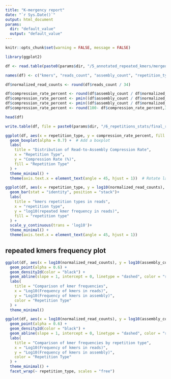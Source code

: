 ```yaml
---
title: "K-mergency report"
date: "`r Sys.Date()`"
output: html_document
params:
  dir: "default_value"
  output: "default_value"
---
```


```r
knitr::opts_chunk$set(warning = FALSE, message = FALSE)
```



```R
library(ggplot2)

df <- read.table(paste0(params$dir, "/5_annotated_repeated_kmers/merged_dump_annotated_", params$output, ".txt"), sep = "\t", header = FALSE)

names(df) <- c("kmers", "reads_count", "assembly_count", "repetition_type")

df$normalized_read_counts <- round(df$reads_count / 34)

df$compression_rate_percent <- round(df$assembly_count / df$normalized_read_counts) * 100
df$compression_rate_percent <- pmin((df$assembly_count / df$normalized_read_counts) * 100, 100)
df$compression_rate_percent <- pmin((df$assembly_count / df$normalized_read_counts) * 100, 100)
df$compression_rate_percent <- round(100- df$compression_rate_percent,3)

head(df)

write.table(df, file = paste0(params$dir, "/6_repetitions_stats/final_repetition_type_table_", params$output, ".txt"), sep = "\t", row.names = FALSE, quote = FALSE)


```

```R
ggplot(df, aes(x = repetition_type, y = compression_rate_percent, fill = repetition_type)) +
  geom_boxplot(alpha = 0.7) +  # Add a boxplot
  labs(
    title = "Distribution of Read-to-Assembly Compression Rate",
    x = "Repetition Type",
    y = "Compression Rate (%)",
    fill = "Repetition Type"
  ) +
  theme_minimal() +
  theme(axis.text.x = element_text(angle = 45, hjust = 1))  # Rotate labels for readability

```


```R

ggplot(df, aes(x = repetition_type, y = log10(normalized_read_counts), fill = repetition_type)) +
  geom_bar(stat = "identity", position = "stack")+
  labs(
    title = "kmers repetition types in reads",
    x = "repetition type",
    y = "log10(repeated kmer frequency in reads)",
    fill = "repetition type"
  ) +
  scale_y_continuous(trans = 'log10')+
  theme_minimal() +
  theme(axis.text.x = element_text(angle = 45, hjust = 1))

```

## repeated kmers frequency plot
```R
ggplot(df, aes(x = log10(normalized_read_counts), y = log10(assembly_count), color = repetition_type)) +
  geom_point(alpha = 0.6) +
  geom_density2d(color = "black") +
  geom_abline(slope = 1, intercept = 0, linetype = "dashed", color = "red")+
  labs(
    title = "Comparison of kmer frequencies",
    x = "Log10(Frequency of kmers in reads)",
    y = "Log10(Frequency of kmers in assembly)",
    color = "Repetition Type"
  ) +
  theme_minimal()

```


```R

ggplot(df, aes(x = log10(normalized_read_counts), y = log10(assembly_count), color = repetition_type)) +
  geom_point(alpha = 0.6) +
  geom_density2d(color = "black") +
  geom_abline(slope = 1, intercept = 0, linetype = "dashed", color = "red")+
  labs(
    title = "Comparison of kmer frequencies by repetition type",
    x = "Log10(Frequency of kmers in reads)",
    y = "Log10(Frequency of kmers in assembly)",
    color = "Repetition Type"
  ) +
  theme_minimal() +
  facet_wrap(~ repetition_type, scales = "free")

```
